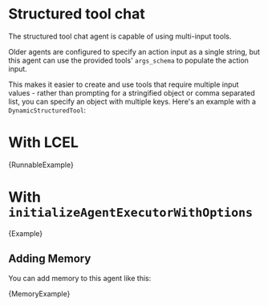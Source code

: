 # Structured tool chat

The structured tool chat agent is capable of using multi-input tools.

Older agents are configured to specify an action input as a single string, but this agent can use the provided tools' `args_schema` to populate the action input.


This makes it easier to create and use tools that require multiple input values - rather than prompting for a stringified object or comma separated list, you can specify an object with multiple keys.
Here's an example with a `DynamicStructuredTool`:

# With LCEL

<CodeBlock language="typescript">{RunnableExample}</CodeBlock>

# With `initializeAgentExecutorWithOptions`

<CodeBlock language="typescript">{Example}</CodeBlock>

## Adding Memory

You can add memory to this agent like this:

<CodeBlock language="typescript">{MemoryExample}</CodeBlock>
